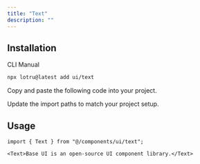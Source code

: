 ```yaml
---
title: "Text"
description: ""
---
```


<ComponentPreview id="examples/text-01" />

## Installation

<Tabs defaultValue="cli">

<TabsList>
  <TabsTrigger value="cli">CLI</TabsTrigger>
  <TabsTrigger value="manual">Manual</TabsTrigger>
  <TabsIndicator />
</TabsList>

<TabsContent value="cli">

```bash
npx lotru@latest add ui/text
```

</TabsContent>

<TabsContent value="manual">

<Steps>

<Step>Copy and paste the following code into your project.</Step>

<ComponentSource id="ui/text" />

<Step>Update the import paths to match your project setup.</Step>

</Steps>

</TabsContent>

</Tabs>

## Usage

```tsx
import { Text } from "@/components/ui/text";
```

```tsx
<Text>Base UI is an open-source UI component library.</Text>
```
